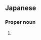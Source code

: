 ==Japanese==
{{wikipedia|lang=ja}}
{{ja-kanjitab|こう|けつ|yomi=on}}

===Proper noun===
{{ja-pos|proper noun|こうけつ}}

# {{surname|lang=ja|sort=こうけつ}}